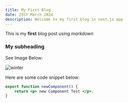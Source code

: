 ---
title: My First Blog
date: 23th March 2024
description: Welcome to my first blog in next.js app
---

This is my **first** blog post using _markdown_

### My subheading

See Image Below:

![winter](/img/winter.JPG)

Here are some code snippet below:

```jsx
export function newComponent() {
    return <p> new Component Test </p>;
}
```

